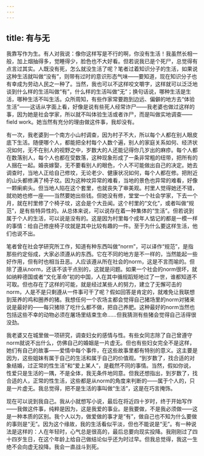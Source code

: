 ```yaml
---
---
---
```

title: 有与无
---

我靠写作为生。有人对我说：像你这样写是不行的啊，你没有生活！我虽然长相一般，加上烟抽得多，觉睡得少，脸色也不大好看。但若说我已是个死尸，总觉得有点言过其实。人既没有死，怎么就没生活了呢？笔者过着知识分子的生活，如果说这种生活就叫做“没有”，则带有过时的意识形态气味——要知道，现在知识分子也有幸成为劳动人民之一种了。当然，我也可以不这样咬文嚼字，这样就可以泛泛地谈到什么样的生活叫做“有”，什么样的生活叫做“无”；换句话说，哪种生活是生活，哪种生活不叫生活。众所周知，有些作家常要跑到边远、偏僻的地方去“体验生活”——这话从字面上看，好像是说有些死人经常诈尸——我老婆也做过这样的事，因为她是社会学家，所以就不叫体验生活或者诈尸，而是叫做实地调查——field work。她当然有充分的理由做这件事，我却没有。

有一次，我老婆到一个南方小山村调查，因为村子不大，所以每个人都在别人眼皮底下生活。随便哪个人，都能把全村每个人数个遍，别人的家庭关系如何、经济状况如何，无不在别人的视野之中，岁数大的人还能记得你几岁出的麻疹。每个人都在数落别人，每个人也都在受数落，这种现象形成了一条非常粗的纽带，把所有的人捆在一起。婚丧嫁娶，无不要看别人的眼色，个人不可能做出自己的决定。她去调查时，当地人正给自己修坟，无论老少、健康状况如何，每个人都在修。把附近的山头都修满了椅子坟。因为这种坟异常的难看，当地的景色也异常的难看，好像一颗瘌痢头。但当地人陷在这个套里，也就丧失了审美观。村里人觉得她还不错，就劝她也修一座——当然要她出些钱。但她没有修，堂堂一个社会学家，下去一个月，就在村里修了个椅子坟，这会是个大丑闻。这个村里的“文化”，或者叫做“规范”，是有些特异性的。从总体来说，可以说存在着一种集体的“生活”。但若说到属于个人的生活，可以说是没有的。这是因为村里每个成年人惦记的都是一模一样的事情：给自己修座椅子坟就是其中比较有趣的一件。至于为什么要这样生活，他们也说不出。

笔者曾在社会学研究所工作，知道有种东西叫做“norm”，可以译作“规范”，是指那些约定俗成，大家必须遵从的东西。它在不同的地方是不一样的，当然能起一些好作用，但有时也相当丑恶。人应该遵从所在社会的norm，这是不言而喻的。但除了遵从norm，还该不该干点别的，这就是问题。如果一个社会的norm很坏，就如纳粹德国或者“文化革命”初的中国，人在其中循规蹈矩地过了一世，谁都知道不可取。但也存在了这样的可能，就是经过某些人的努力，建立了无懈可击的norm，人是不是只剩遵从一件事可干了呢？假如回答是肯定的，就难免让我联想到笼养的鸡和圈养的猪。我想任何一个农场主都会觉得自己猪场里的norm对猪来说是最好的——每只猪除了吃什么都不做，把自己养肥。这种最好的norm当然也包括这些不幸的动物必须在屠场里结束生命……但我猜测有些猪会觉得自己活得很没劲。

我老婆又在城里做一项研究，调查妇女的感情与性。有些女同志除了自己曾遵守norm就说不出什么，仿佛自己的婚姻是一片虚无。但也有些妇女完全不是这样，她们有自己的故事——爱情中每个事件，在这些故事里都有特别的意义。这主要是因为，这些姐妹有属于自己的生活和属于自己的价值观。“到岁数了，找合适的对象结婚，过正常的性生活”和“爱上某人”，是截然不同的事情。当然，假如你说，性爱只是生活的一隅，不是全体，我无条件地同意。但我还想指出，到岁数了，找合适的人，正常的性生活，这些都是从norm的角度来判断的——属于个人的，只是一片虚无。我总觉得，把不是生活的事叫做“生活”，这是在巧言掩饰。

现在可以说到我自己。我从小就想写小说，最后在将近四十岁时，终于开始写作——我做这件事，纯粹是因为，这是我爱的事业。是我要做，不是我必须做——这是一种本质的区别。我个人以为，做爱做的事才是“有”，做自己也不知为什么要做的事则是“无”。因为这个缘故，我的生活看似平淡，但也不能说是“无”。有一种说法是这样的：人在年轻时，心气总是很高的，最后总要向现实投降。我刚刚过了四十四岁生日，在这个年龄上给自己做结论似乎还为时过早。但我总觉得，我这一生绝不会向虚无投降。我会一直战斗到死。